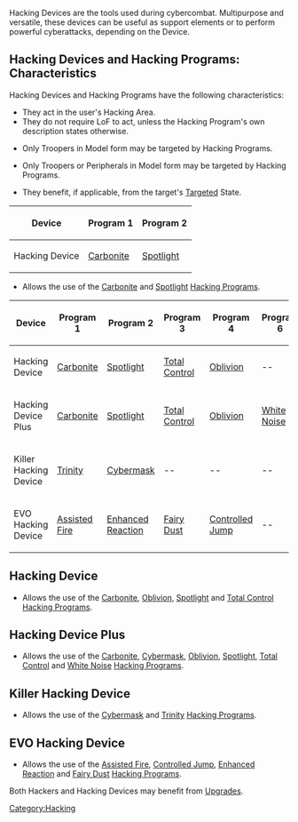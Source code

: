 {{section-hacking}}
{{section-equipment}}


Hacking Devices are the tools used during cybercombat. Multipurpose and versatile, these devices can be useful as support elements or to perform powerful cyberattacks, depending on the Device.

== Hacking Devices and Hacking Programs: Characteristics ==

Hacking Devices and Hacking Programs have the following characteristics:

*They act in the user's Hacking Area.
*They do not require LoF to act, unless the Hacking Program's own description states otherwise. 
{{n4list}}
{{update | PDF 2.1, July 2023}}
* Only Troopers in Model form may be targeted by Hacking Programs.
{{update-end}}
{{original}}
* Only Troopers {{originalhighlight}}or Peripherals{{originalhighlight-end}} in Model form may be targeted by Hacking Programs.
{{original-end}}
{{n4end}}
* They benefit, if applicable, from the target's [[Targeted]] State.


{{c1}}
{| class="wikitable-dark"
|-
! Device !! Program 1 !! Program 2
|-
| Hacking Device || [[Carbonite]] || [[Spotlight]]
|}


{{skillbox |black| HACKING DEVICE | AUTOMATIC EQUIPMENT }}
{{skill-label | Comms Equipment }}
{{effects}}
* Allows the use of the [[Carbonite]] and [[Spotlight]] [[Hacking Programs]].
{{c1end}}
{{n4}}
{| class="wikitable-dark"
|-
! Device !! Program 1 !! Program 2 !! Program 3 !! Program 4 !! Program 6 !! Program 6 
|-
| Hacking Device || [[Carbonite]] || [[Spotlight]] || [[Total Control]] || [[Oblivion]] || -- || --
|-
| Hacking Device Plus || [[Carbonite]] || [[Spotlight]] || [[Total Control]] || [[Oblivion]] || [[White Noise]] || [[Cybermask]]
|-
| Killer Hacking Device || [[Trinity]] || [[Cybermask]] || -- || -- || -- || --
|-
| EVO Hacking Device || [[Assisted Fire]] || [[Enhanced Reaction]] || [[Fairy Dust]] || [[Controlled Jump]] || -- || --
|}


{{n4end}}
{{n4list}}

== Hacking Device ==
{{skillbox |black| HACKING DEVICE | AUTOMATIC EQUIPMENT }}
{{skill-label | Comms Equipment }}
{{effects}}
* Allows the use of the [[Carbonite]], [[Oblivion]], [[Spotlight]] and [[Total Control]] [[Hacking Programs]].


== Hacking Device Plus ==
{{skillbox |black| HACKING DEVICE PLUS | AUTOMATIC EQUIPMENT }}
{{skill-label | Comms Equipment }}
{{effects}}
* Allows the use of the [[Carbonite]], [[Cybermask]], [[Oblivion]], [[Spotlight]], [[Total Control]] and [[White Noise]] [[Hacking Programs]].


== Killer Hacking Device ==
{{skillbox |black| KILLER HACKING DEVICE | AUTOMATIC EQUIPMENT }}
{{skill-label | Comms Equipment }}
{{effects}}
* Allows the use of the [[Cybermask]] and [[Trinity]] [[Hacking Programs]].


== EVO Hacking Device ==
{{skillbox |black| EVO HACKING DEVICE | AUTOMATIC EQUIPMENT }}
{{skill-label | Comms Equipment }}
{{effects}}
* Allows the use of the [[Assisted Fire]], [[Controlled Jump]], [[Enhanced Reaction]] and [[Fairy Dust]]  [[Hacking Programs]].


{{remember-start}}
Both Hackers and Hacking Devices may benefit from [[Quantronic_Combat_(Hacking)#Upgrade_Programs_.28UPGRADE.29 | Upgrades]].
{{remember-end}}


{{n4end}}


[[Category:Hacking]]